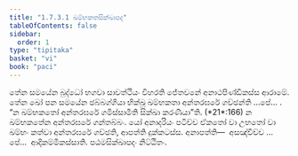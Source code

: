 ```yaml
---
title: "1.7.3.1 ඛම්භකතසික්ඛාපද"
tableOfContents: false
sidebar:
  order: 1
type: "tipitaka"
basket: "vi"
book: "paci"
---
```



<DynamicBreadcrumb />

<Division number="596" book="paci">

<Paragraph number="1785" book="paci">
තේන සමයේන බුද්ධෝ භගවා සාවත්ථියං විහරති ජේතවනේ අනාථපිණ්ඩිකස්ස ආරාමේ. තේන ඛෝ පන සමයේන ඡබ්බග්ගියා භික්ඛූ ඛම්භකතා අන්තරඝරේ ගච්ඡන්ති …පේ… .
</Paragraph>

<Paragraph number="1786" book="paci">
<Emphasis>“න ඛම්භකතෝ අන්තරඝරේ ගමිස්සාමීති සික්ඛා කරණීයා”</Emphasis>ති. (*21*:<Emphasis>166</Emphasis>)
</Paragraph>

<Paragraph number="1787" book="paci">
න ඛම්භකතේන අන්තරඝරේ ගන්තබ්බං. යෝ අනාදරියං පටිච්ච ඒකතෝ වා උභතෝ වා ඛම්භං කත්වා අන්තරඝරේ ගච්ඡති, ආපත්ති දුක්කටස්ස.
</Paragraph>

<Paragraph number="1788" book="paci">
අනාපත්ති—  අසඤ්චිච්ච …පේ…  ආදිකම්මිකස්සාති.

</Paragraph>
</Division>

<Paragraph number="1789" type="center" book="paci">
පඨමසික්ඛාපදං නිට්ඨිතං.
</Paragraph>